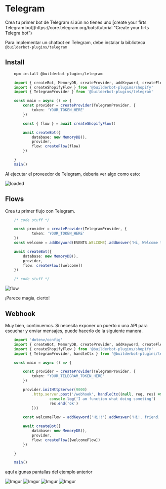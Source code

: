 
# Telegram

<Note>
Crea tu primer bot de Telegram si aún no tienes uno [create your firts Telegram bot](https://core.telegram.org/bots/tutorial "Create your firts Telegra bot")
</Note>

Para implementar un chatbot en Telegram, debe instalar la biblioteca `@builderbot-plugins/telegram`

## Install

```bash {{ title: 'npm' }}
    npm install @builderbot-plugins/telegram
```

```typescript
    import { createBot, MemoryDB, createProvider, addKeyword, createFlow, EVENTS } from '@bot-whatsapp/bot'
    import { createShopifyFlow } from '@builderbot-plugins/shopify'
    import { TelegramProvider } from '@builderbot-plugins/telegram'

    const main = async () => {
        const provider = createProvider(TelegramProvider, {
            token: 'YOUR_TOKEN_HERE'
        })

        const { flow } = await createShopifyFlow()

        await createBot({
            database: new MemoryDB(),
            provider,
            flow: createFlow(flow)
        })

    }
    main()
```
Al ejecutar el proveedor de Telegram, debería ver algo como esto:

![loaded](https://imgur.com/38pH9Ad.png)

## Flows
Crea tu primer flujo con Telegram.

```ts
    /* code stuff */

    const provider = createProvider(TelegramProvider, {
            token: 'YOUR_TOKEN_HERE'
    })
    const welcome = addKeyword(EVENTS.WELCOME).addAnswer('Hi, Welcome to Telegram!');

    await createBot({
        database: new MemoryDB(),
        provider,
        flow: createFlow([welcome])
    })

    /* code stuff */
```
![flow](https://imgur.com/VC3NvtD.png)

¡Parece magia, cierto!

## Webhook

Muy bien, continuemos. Si necesita exponer un puerto o una API para escuchar y enviar mensajes, puede hacerlo de la siguiente manera.

```typescript
    import 'dotenv/config'
    import { createBot, MemoryDB, createProvider, addKeyword, createFlow, EVENTS } from '@bot-whatsapp/bot'
    import { createShopifyFlow } from '@builderbot-plugins/shopify'
    import { TelegramProvider, handleCtx } from '@builderbot-plugins/telegram'

    const main = async () => {

        const provider = createProvider(TelegramProvider, {
            token: "YOUR_TELEGRAM_TOKEN_HERE"
        })

        provider.initHttpServer(9000)
            .http.server.post('/webhook', handleCtx((null, req, res) => {
                    console.log('I am function what doing someting')
                    res.end('ok')
            }))
        
        const welcomeFlow = addKeyword('Hi!!').addAnswer('Hi!, friend.')

        await createBot({
            database: new MemoryDB(),
            provider,
            flow: createFlow([welcomeFlow])
        })

    }

    main()
```

aquí algunas pantallas del ejemplo anterior

![Imgur](https://imgur.com/JgXOUZw.png)
![Imgur](https://imgur.com/4uRkIrg.png)
![Imgur](https://imgur.com/7XFKtUc.png)
![Imgur](https://imgur.com/2zOp2GR.png)